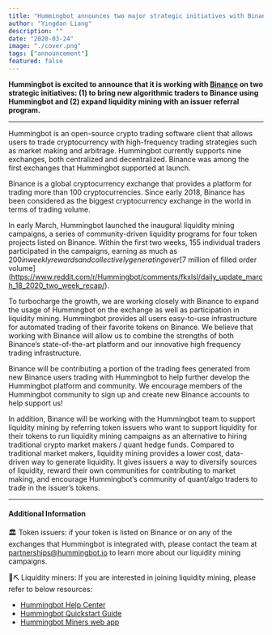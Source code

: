 ```yaml
---
title: "Hummingbot announces two major strategic initiatives with Binance"
author: "Yingdan Liang"
description: ""
date: "2020-03-24"
image: "./cover.png"
tags: ["announcement"]
featured: false
---
```


**Hummingbot is excited to announce that it is working with [Binance](https://www.binance.com/en) on two strategic initiatives:
(1) to bring new algorithmic traders to Binance using Hummingbot and
(2) expand liquidity mining with an issuer referral program.**

---

Hummingbot is an open-source crypto trading software client that allows users to trade cryptocurrency with high-frequency trading strategies such as market making and arbitrage. Hummingbot currently supports nine exchanges, both centralized and decentralized. Binance was among the first exchanges that Hummingbot supported at launch.

Binance is a global cryptocurrency exchange that provides a platform for trading more than 100 cryptocurrencies. Since early 2018, Binance has been considered as the biggest cryptocurrency exchange in the world in terms of trading volume.

In early March, Hummingbot launched the inaugural liquidity mining campaigns, a series of community-driven liquidity programs for four token projects listed on Binance. Within the first two weeks, 155 individual traders participated in the campaigns, earning as much as $200 in weekly rewards and collectively generating over [$7 million of filled order volume](https://www.reddit.com/r/Hummingbot/comments/fkxlsl/daily_update_march_18_2020_two_week_recap/).

To turbocharge the growth, we are working closely with Binance to expand the usage of Hummingbot on the exchange as well as participation in liquidity mining. Hummingbot provides all users easy-to-use infrastructure for automated trading of their favorite tokens on Binance. We believe that working with Binance will allow us to combine the strengths of both Binance’s state-of-the-art platform and our innovative high frequency trading infrastructure.

Binance will be contributing a portion of the trading fees generated from new Binance users trading with Hummingbot to help further develop the Hummingbot platform and community. We encourage members of the Hummingbot community to sign up and create new Binance accounts to help support us!

In addition, Binance will be working with the Hummingbot team to support liquidity mining by referring token issuers who want to support liquidity for their tokens to run liquidity mining campaigns as an alternative to hiring traditional crypto market makers / quant hedge funds. Compared to traditional market makers, liquidity mining provides a lower cost, data-driven way to generate liquidity. It gives issuers a way to diversify sources of liquidity, reward their own communities for contributing to market making, and encourage Hummingbot’s community of quant/algo traders to trade in the issuer’s tokens.

---

#### Additional Information

🏛 Token issuers: if your token is listed on Binance or on any of the exchanges that Hummingbot is integrated with, please contact the team at [partnerships@hummingbot.io](mailto:partnerships@hummingbot.io) to learn more about our liquidity mining campaigns.

🌊⛏️ Liquidity miners: If you are interested in joining liquidity mining, please refer to below resources:

- [Hummingbot Help Center](https://hummingbot.zendesk.com/hc/en-us)
- [Hummingbot Quickstart Guide](https://hummingbot.io/academy/quickstart/)
- [Hummingbot Miners web app](https://miners.hummingbot.io)
